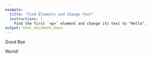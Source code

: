 ```yaml
---
example:
  title: "Find Elements and Change Text"
  instructions: |
    Find the first `<p>` element and change its text to "Hello".
output: html_document_base
---
```


Good Bye

World!
